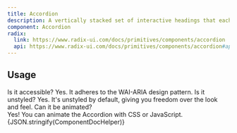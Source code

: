 ```yaml
---
title: Accordion
description: A vertically stacked set of interactive headings that each reveal an associated section of content.
component: Accordion
radix:
  link: https://www.radix-ui.com/docs/primitives/components/accordion
  api: https://www.radix-ui.com/docs/primitives/components/accordion#api-reference
---
```



## Usage

<Showcase>
  <Showcase.Preview>
    <Accordion.Root
      className="AccordionRoot w-[400px]"
      type="single"
      defaultValue="item-1"
      collapsible
    >
      <Accordion.Item className="AccordionItem" value="item-1">
        <Accordion.Trigger>Is it accessible?</Accordion.Trigger>
        <Accordion.Content>
          Yes. It adheres to the WAI-ARIA design pattern.
        </Accordion.Content>
      </Accordion.Item>
      <Accordion.Item className="AccordionItem" value="item-2">
        <Accordion.Trigger>Is it unstyled?</Accordion.Trigger>
        <Accordion.Content>
          Yes. It's unstyled by default, giving you freedom over the look and
          feel.
        </Accordion.Content>
      </Accordion.Item>
      <Accordion.Item className="AccordionItem" value="item-3">
        <Accordion.Trigger>Can it be animated?</Accordion.Trigger>
        <Accordion.Content className="Accordion.Content">
          <div className="AccordionContentText w-full">
            Yes! You can animate the Accordion with CSS or JavaScript.
          </div>
        </Accordion.Content>
      </Accordion.Item>
    </Accordion.Root>
  </Showcase.Preview>
</Showcase>
<div>{JSON.stringify(ComponentDocHelper)}</div>
